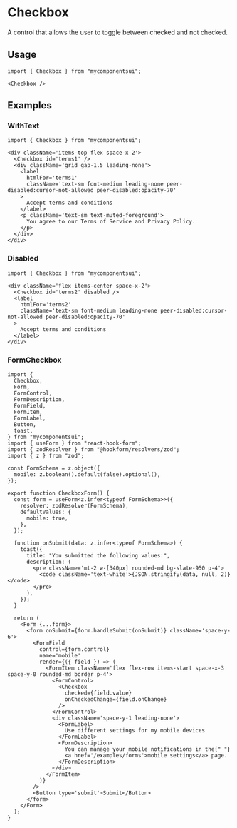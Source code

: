 

<Meta of={ComponentStories} />

# Checkbox

A control that allows the user to toggle between checked and not checked.

<Canvas of={ComponentStories.Default} />

<Controls />

## Usage

```tsx
import { Checkbox } from "mycomponentsui";
```

```tsx
<Checkbox />
```

## Examples

### WithText

<Canvas of={ComponentStories.WithText} />

```tsx
import { Checkbox } from "mycomponentsui";
```

```tsx
<div className='items-top flex space-x-2'>
  <Checkbox id='terms1' />
  <div className='grid gap-1.5 leading-none'>
    <label
      htmlFor='terms1'
      className='text-sm font-medium leading-none peer-disabled:cursor-not-allowed peer-disabled:opacity-70'
    >
      Accept terms and conditions
    </label>
    <p className='text-sm text-muted-foreground'>
      You agree to our Terms of Service and Privacy Policy.
    </p>
  </div>
</div>
```

### Disabled

<Canvas of={ComponentStories.Disabled} />

```tsx
import { Checkbox } from "mycomponentsui";
```

```tsx
<div className='flex items-center space-x-2'>
  <Checkbox id='terms2' disabled />
  <label
    htmlFor='terms2'
    className='text-sm font-medium leading-none peer-disabled:cursor-not-allowed peer-disabled:opacity-70'
  >
    Accept terms and conditions
  </label>
</div>
```

### FormCheckbox

<Canvas of={ComponentStories.FormCheckbox} />

```tsx
import {
  Checkbox,
  Form,
  FormControl,
  FormDescription,
  FormField,
  FormItem,
  FormLabel,
  Button,
  toast,
} from "mycomponentsui";
import { useForm } from "react-hook-form";
import { zodResolver } from "@hookform/resolvers/zod";
import { z } from "zod";

const FormSchema = z.object({
  mobile: z.boolean().default(false).optional(),
});

export function CheckboxForm() {
  const form = useForm<z.infer<typeof FormSchema>>({
    resolver: zodResolver(FormSchema),
    defaultValues: {
      mobile: true,
    },
  });

  function onSubmit(data: z.infer<typeof FormSchema>) {
    toast({
      title: "You submitted the following values:",
      description: (
        <pre className='mt-2 w-[340px] rounded-md bg-slate-950 p-4'>
          <code className='text-white'>{JSON.stringify(data, null, 2)}</code>
        </pre>
      ),
    });
  }

  return (
    <Form {...form}>
      <form onSubmit={form.handleSubmit(onSubmit)} className='space-y-6'>
        <FormField
          control={form.control}
          name='mobile'
          render={({ field }) => (
            <FormItem className='flex flex-row items-start space-x-3 space-y-0 rounded-md border p-4'>
              <FormControl>
                <Checkbox
                  checked={field.value}
                  onCheckedChange={field.onChange}
                />
              </FormControl>
              <div className='space-y-1 leading-none'>
                <FormLabel>
                  Use different settings for my mobile devices
                </FormLabel>
                <FormDescription>
                  You can manage your mobile notifications in the{" "}
                  <a href='/examples/forms'>mobile settings</a> page.
                </FormDescription>
              </div>
            </FormItem>
          )}
        />
        <Button type='submit'>Submit</Button>
      </form>
    </Form>
  );
}
```

